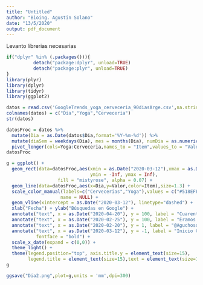 ```yaml
---
title: "Untitled"
author: "Bioing. Agustin Solano"
date: "13/5/2020"
output: pdf_document
---
```



Levanto librerias necesarias
```r
if("dplyr" %in% (.packages())){
          detach("package:dplyr", unload=TRUE) 
          detach("package:plyr", unload=TRUE) 
} 
library(plyr)
library(dplyr)
library(tidyr)
library(ggplot2)
```

```r
datos = read.csv('GoogleTrends_yoga_cerveceria_90diasArge.csv',na.strings = "")
colnames(datos) = c("Dia","Yoga","Cerveceria")
str(datos)
```

```r
datosProc = datos %>%
  mutate(Dia = as.Date(datos$Dia,format='%Y-%m-%d')) %>%
  mutate(diaSem = weekdays(Dia), mes = months(Dia), numDia = as.numeric(format(Dia,format='%d'))) %>%
  pivot_longer(cols=Yoga:Cerveceria,names_to = "Item",values_to = "Valor") 
datosProc
```


```r

g = ggplot() +
  geom_rect(data=datosProc,aes(xmin = as.Date("2020-03-12"),xmax = as.Date("2020-05-09"),
                               ymin = -Inf, ymax = Inf),
                   fill = "mistyrose", alpha = 0.07) +   
  geom_line(data=datosProc,aes(x=Dia,y=Valor,color=Item),size=1.3) +
  scale_color_manual(labels=c("Cervecerias","Yoga"),values = c("#518EFF","#B48CFC"),
                    name = NULL) +
  geom_vline(xintercept = as.Date("2020-03-12"), linetype="dashed") +
  xlab("Fecha") + ylab("Búsquedas en Google") +
  annotate("text", x = as.Date("2020-04-20"), y = 100, label = "Cuarentena Obligatoria", size=5) +
  annotate("text", x = as.Date("2020-02-25"), y = 100, label = "Éramos Felices", size=5) +
  annotate("text", x = as.Date("2020-02-20"), y = 1, label = "@Aguchosolano", size=3) +
  annotate("text", x = as.Date("2020-03-12"), y = -1, label = "Inicio Cuarentena", size=3,
           fontface = "bold") +
  scale_x_date(expand = c(0,0)) +
  theme_light() +
  theme(legend.position="top", axis.title.y = element_text(size=15),
        legend.title = element_text(size=15),text = element_text(size=15)) 
g
```

```r
ggsave("Dia2.png",plot=g,units = 'mm',dpi=300)
```

